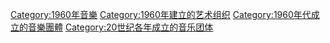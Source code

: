 {{Commons cat|Musical groups established in 1960}}
{{Cat topic in year|topic=成立的音樂團體|year=1960}}

[[Category:1960年音樂|Category:1960年音樂]]
[[Category:1960年建立的艺术组织|Category:1960年建立的艺术组织]]
[[Category:1960年代成立的音樂團體|Category:1960年代成立的音樂團體]]
[[Category:20世纪各年成立的音乐团体|Category:20世纪各年成立的音乐团体]]